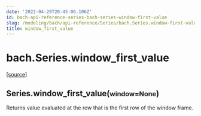 ```yaml
---
date: '2022-04-29T20:45:06.106Z'
id: bach-api-reference-series-bach-series-window-first-value
slug: /modeling/bach/api-reference/Series/bach.Series.window-first-value/
title: window_first_value
---
```


# bach.Series.window_first_value

<div class="method">

&#8203;<span class="view-source">[[source]](https://github.com/objectiv/objectiv-analytics/blob/main/bach/bach/series/series.py)</span>

<h2 class="signature-class"><span class="additional-name">Series.</span><span class="name">window_first_value(</span><small class="parameter-list"><span class="parameter" id="window">window=None</span></small>)</h2>


<div class="content">

Returns value evaluated at the row that is the first row of the window frame.


</div>

</div>
